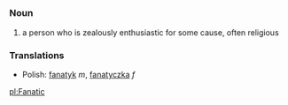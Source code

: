 =={{en}}==
===Noun===
# a person who is zealously enthusiastic for some cause, often religious

===Translations===

*Polish: [[fanatyk]] ''m'', [[fanatyczka]] ''f''

[[pl:Fanatic]]